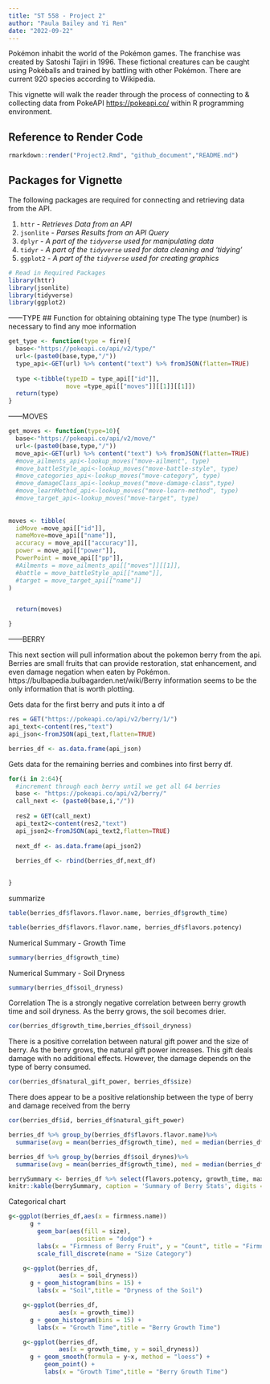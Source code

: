 ```yaml
---
title: "ST 558 - Project 2"
author: "Paula Bailey and Yi Ren"
date: "2022-09-22"
---
```

Pokémon inhabit the world of the Pokémon games. The franchise was created by Satoshi Tajiri in 1996. These fictional creatures can be caught using Pokéballs and trained by battling with other Pokémon. There are current 920 species according to Wikipedia. 

This vignette will walk the reader through the process of connecting to & collecting data from PokeAPI <https://pokeapi.co/> within R programming environment.


## Reference to Render Code
```r
rmarkdown::render("Project2.Rmd", "github_document","README.md")
```


## Packages for Vignette

The following packages are required for connecting and retrieving data from the API.

1. `httr` - _Retrieves Data from an API_
2. `jsonlite` - _Parses Results from an API Query_
3. `dplyr` - _A part of the `tidyverse` used for manipulating data_
4. `tidyr` - _A part of the `tidyverse` used for data cleaning and 'tidying'_
4. `ggplot2` - _A part of the `tidyverse` used for creating graphics_

```r
# Read in Required Packages 
library(httr)
library(jsonlite)
library(tidyverse)
library(ggplot2)

```

  



------TYPE
## Function for obtaining obtaining type
The type (number) is necessary to find any moe information
```r
get_type <- function(type = fire){
  base<-"https://pokeapi.co/api/v2/type/"
  url<-(paste0(base,type,"/"))
  type_api<-GET(url) %>% content("text") %>% fromJSON(flatten=TRUE)
  
  type <-tibble(typeID = type_api[["id"]],
                move =type_api[["moves"]][[1]][[1]])
  return(type)
}

```

------MOVES


```r
get_moves <- function(type=10){
  base<-"https://pokeapi.co/api/v2/move/"
  url<-(paste0(base,type,"/"))
  move_api<-GET(url) %>% content("text") %>% fromJSON(flatten=TRUE)
  #move_ailments_api<-lookup_moves("move-ailment", type) 
  #move_battleStyle_api<-lookup_moves("move-battle-style", type) 
  #move_categories_api<-lookup_moves("move-category", type) 
  #move_damageClass_api<-lookup_moves("move-damage-class",type) 
  #move_learnMethod_api<-lookup_moves("move-learn-method", type) 
  #move_target_api<-lookup_moves("move-target", type) 
  
  
moves <- tibble(
  idMove =move_api[["id"]],
  nameMove=move_api[["name"]],
  accuracy = move_api[["accuracy"]],
  power = move_api[["power"]],
  PowerPoint = move_api[["pp"]],
  #Ailments = move_ailments_api[["moves"]][[1]],
  #battle = move_battleStyle_api[["name"]],
  #target = move_target_api[["name"]]
)


  return(moves)

}
```



------BERRY


This next section will pull information about the pokemon berry from the api. Berries are small fruits that can provide restoration, stat enhancement, and even damage negation when eaten by Pokémon. https://bulbapedia.bulbagarden.net/wiki/Berry
information seems to be the only information that is worth plotting. 


Gets data for the first berry and puts it into a df
```r
res = GET("https://pokeapi.co/api/v2/berry/1/") 
api_text<-content(res,"text")
api_json<-fromJSON(api_text,flatten=TRUE)
```

```r
berries_df <- as.data.frame(api_json)
```

Gets data for the remaining berries and combines into first berry df.
```r
for(i in 2:64){
  #increment through each berry until we get all 64 berries
  base <- "https://pokeapi.co/api/v2/berry/"
  call_next <- (paste0(base,i,"/"))
  
  res2 = GET(call_next) 
  api_text2<-content(res2,"text")
  api_json2<-fromJSON(api_text2,flatten=TRUE)
  
  next_df <- as.data.frame(api_json2)
  
  berries_df <- rbind(berries_df,next_df)
  

}
```




summarize 
```r
table(berries_df$flavors.flavor.name, berries_df$growth_time)
```


```r
table(berries_df$flavors.flavor.name, berries_df$flavors.potency)
```

Numerical Summary - Growth Time
```r
summary(berries_df$growth_time)
```

Numerical Summary - Soil Dryness
```r
summary(berries_df$soil_dryness)
```

Correlation
The is a strongly negative correlation between berry growth time and soil dryness.
As the berry grows, the soil becomes drier.
```r
cor(berries_df$growth_time,berries_df$soil_dryness)
```

There is a positive correlation between natural gift power and the size of berry.
As the berry grows, the natural gift power increases. This gift deals damage with 
no additional effects.  However, the damage depends on the type of berry consumed.
```r
cor(berries_df$natural_gift_power, berries_df$size)
```


There does appear to be a positive relationship between the type of berry and damage
received from the berry
```r
cor(berries_df$id, berries_df$natural_gift_power)
```

```r
berries_df %>% group_by(berries_df$flavors.flavor.name)%>%
  summarise(avg = mean(berries_df$growth_time), med = median(berries_df$growth_time), var = var(berries_df$growth_time))
```



```r
berries_df %>% group_by(berries_df$soil_drynes)%>%
  summarise(avg = mean(berries_df$growth_time), med = median(berries_df$growth_time), var = var(berries_df$growth_time))
```



```r
berrySummary <- berries_df %>% select(flavors.potency, growth_time, max_harvest, natural_gift_power, size, smoothness, soil_dryness) %>% apply(2, function(x){summary(x[!is.na(x)])}) 
knitr::kable(berrySummary, caption = 'Summary of Berry Stats', digits = 2)
```


Categorical chart

```r
g<-ggplot(berries_df,aes(x = firmness.name))
	  g + 
	    geom_bar(aes(fill = size),
	               position = "dodge") + 
	    labs(x = "Firmness of Berry Fruit", y = "Count", title = "Firmness By Category") + 
	    scale_fill_discrete(name = "Size Category") 

```

```r
	g<-ggplot(berries_df,
	          aes(x = soil_dryness))
	  g + geom_histogram(bins = 15) + 
	    labs(x = "Soil",title = "Dryness of the Soil") 

```



```r
	g<-ggplot(berries_df,
	          aes(x = growth_time))
	  g + geom_histogram(bins = 15) + 
	    labs(x = "Growth Time",title = "Berry Growth Time") 
```


```r
	g<-ggplot(berries_df,
	          aes(x = growth_time, y = soil_dryness))
	  g + geom_smooth(formula = y~x, method = "loess") + 
	      geom_point() +
	      labs(x = "Growth Time",title = "Berry Growth Time") 
```	  